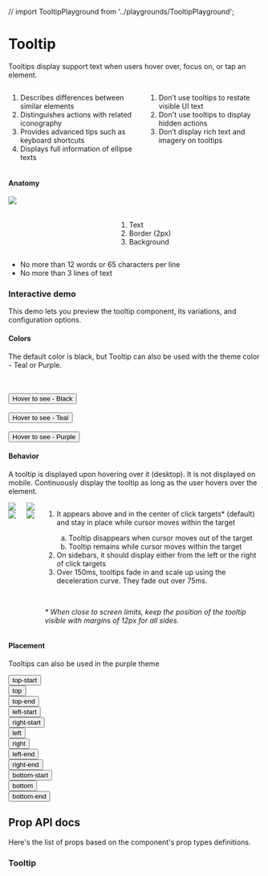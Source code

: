 
// import TooltipPlayground from '../playgrounds/TooltipPlayground';

<Meta title="Components/Tooltip" />

<div class="docs-title">
  <div>
    <h1 class="docs-title__text">Tooltip</h1>
  </div>
</div>

<div class="docs-content">
  <p>Tooltips display support text when users hover over, focus on, or tap an element.</p>


<div class="columns">
  <div class="column">
    <ol>
      <li>Describes differences between similar elements</li>
      <li>Distinguishes actions with related iconography</li>
      <li>Provides advanced tips such as keyboard shortcuts</li>
      <li>Displays full information of ellipse texts</li>
    </ol>
  </div>
  <div class="column">
    <ol>
      <li class="li--red">Don’t use tooltips to restate visible UI text</li>
      <li class="li--red">Don't use tooltips to display hidden actions</li>
      <li class="li--red">Don’t display rich text and imagery on tooltips</li>
    </ol>
  </div>
</div>

<h4>Anatomy</h4>
<div class="columns">
    <div class="column">
        <img src="docs/tooltip/tooltip-anatomy.png" />
    </div>
    <div class="column">
        <br />
        <br />
        <ol>
         <li>Text</li>
         <li>Border (2px)</li>
         <li>Background</li>
        </ol>
    </div>
</div>

<div>
  <ul>
    <li class="li--red">No more than 12 words or 65 characters per line</li>
    <li class="li--red">No more than 3 lines of text</li>
  </ul>
</div>


### Interactive demo

This demo lets you preview the tooltip component, its variations, and configuration options.



#### Colors

The default color is black, but Tooltip can also be used with the theme color - Teal or Purple.

<Preview>
  <Story name="Tooltip">
    <Fragment>
      <br />
      <br />
      <Tooltip id="tooltip-1" text="Black tooltip" placement="right">
        <button>Hover to see - Black</button>
      </Tooltip>
      <br />
      <br />
      <Tooltip id="tooltip-2" text="Teal tooltip" color="teal" placement="right" >
        <button>Hover to see - Teal</button>
      </Tooltip>
      <br />
      <br />
      <Tooltip id="tooltip-3" text="Purple tooltip" color="purple" placement="right" >
        <button href="#" >Hover to see - Purple</button>
      </Tooltip>
    </Fragment>
  </Story>
</Preview>

#### Behavior

A tooltip is displayed upon hovering over it (desktop). It is not displayed on mobile.
Continuously display the tooltip as long as the user hovers over the element. 

<div class="columns">
    <div class="column">
        <div class="columns">
            <div class="column">
                <img src="docs/tooltip/examples/edge do.png" />
                <img src="docs/tooltip/examples/edge dont.png" />
            </div>
            <div class="column">
                <img src="docs/tooltip/examples/sidebar do.png" />
                <img src="docs/tooltip/examples/sidebar dont.png" />
            </div>
        </div>
    </div>
    <div class="column">
        <ol>
         <li>It appears above and in the center of click targets* (default) and stay in place while cursor moves within the target </li>
         <ol type="a">
             <li>Tooltip disappears when cursor moves out of the target</li>
             <li>Tooltip remains while cursor moves within the target</li>
        </ol>
         <li>On sidebars, it should display either from the left or the right of click targets</li>
         <li>Over 150ms, tooltips fade in and scale up using the deceleration curve. They fade out over 75ms.</li>
        </ol>
        <br />
        <p class="li--red"><em>* When close to screen limits, keep the position of the tooltip visible with margins of 12px for all sides.</em></p>
    </div>
</div>


#### Placement

Tooltips can also be used in the purple theme

<Preview>
  <Story name="Placement">
    <Fragment>
      <div className="columns docs-tooltip">
          <div className="column">
            <Tooltip id="tooltip-top-start" text="top-start" placement="top-start"><button className="docs-tooltip__button" type="button">top-start</button></Tooltip>
          </div>
          <div className="column">
            <Tooltip id="tooltip-top" text="top" placement="top"><button className="docs-tooltip__button" type="button">top</button></Tooltip>
          </div>
          <div className="column">
            <Tooltip id="tooltip-top-end" text="top-end" placement="top-end"><button className="docs-tooltip__button" type="button">top-end</button></Tooltip>
          </div>
      </div>
      <div className="columns space-between docs-tooltip">
        <div className="column left">
          <Tooltip id="tooltip-left-start" text="left-start" placement="left-start"><button className="docs-tooltip__button" type="button">left-start</button></Tooltip>
        </div>
        <div className="column right">
          <Tooltip id="tooltip-right-start" text="right-start" placement="right-start"><button className="docs-tooltip__button" type="button">right-start</button></Tooltip>
        </div>
      </div>
      <div className="columns space-between docs-tooltip">
        <div className="column left">
          <Tooltip id="tooltip-left" text="left" placement="left" ><button className="docs-tooltip__button" type="button">left</button></Tooltip>
        </div>
        <div className="column right">
          <Tooltip id="tooltip-right" text="right" placement="right"><button className="docs-tooltip__button flex-end" type="button">right</button></Tooltip>
        </div>
      </div>
      <div className="columns space-between docs-tooltip">
        <div className="column left">
          <Tooltip id="tooltip-left-end" text="left-end" placement="left-end" ><button className="docs-tooltip__button" type="button">left-end</button></Tooltip>
        </div>
        <div className="column right">
          <Tooltip id="tooltip-right-end" text="right-end" placement="right-end"><button className="docs-tooltip__button" type="button">right-end</button></Tooltip>
        </div>
      </div>
      <div className="columns docs-tooltip">
          <div className="column">
            <Tooltip id="tooltip-bottom-start" text="bottom-start" placement="bottom-start"><button className="docs-tooltip__button" type="button">bottom-start</button></Tooltip>
          </div>
          <div className="column">
            <Tooltip id="tooltip-bottom" text="bottom" placement="bottom"><button className="docs-tooltip__button" type="button">bottom</button></Tooltip>
          </div>
          <div className="column">
            <Tooltip id="tooltip-bottom-end" text="bottom-end" placement="bottom-end"><button className="docs-tooltip__button" type="button">bottom-end</button></Tooltip>
          </div>
      </div>
    </Fragment>
  </Story>
</Preview>

## Prop API docs

Here's the list of props based on the component's prop types definitions.

### Tooltip

<Props of={Tooltip} />

</div>
